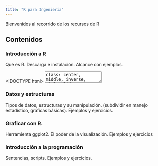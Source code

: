 ```yaml
---
title: "R para Ingeniería"
---
```


Bienvenidos al recorrido de los recursos de R 

## Contenidos {.tabset}

### Introducción a R

Qué es R. Descarga e instalación. Alcance con ejemplos.

<!DOCTYPE html>
<html lang="" xml:lang="">
  <head>
    <title>Introducción al análisis de Datos</title>
    <meta charset="utf-8" />
    <meta name="author" content="Equipo FI-UNLZ" />
    <meta name="date" content="2021-07-09" />
    <script src="libs/header-attrs/header-attrs.js"></script>
    <link href="libs/remark-css/default.css" rel="stylesheet" />
    <link href="libs/remark-css/metropolis.css" rel="stylesheet" />
    <link rel="stylesheet" href="animate.css" type="text/css" />
  </head>
  <body>
    <textarea id="source">
class: center, middle, inverse, title-slide

# Introducción al análisis de Datos
## Conceptos básicos de R
### Equipo FI-UNLZ
### Facultad de Ingeniería - Universidad Nacional de Lomas de Zamora
### 2021-07-09

---

layout: true
background-image: url(http://www.ingenieria.unlz.edu.ar/ingenieria/wp-content/uploads/2012/08/unlzfi.fw_-e1386353630407.png)
background-position: 95% 0% 
background-size: 10%

---
# **Objetivo General y Temas a Desarrollar**

&lt;br&gt;
##Objetivo General del curso:

--
  
  - Conocer y utilizar las herramientas del entorno de desarrollo RStudio para
  la manipulación, visualización e interpretación de datos transformándolos en
  información robusta.

--

##Temario:

--

  - IDE RStudio. Paquetes y Estructuras y tipos de Datos.
   Seteo de directorio y creación de proyectos.
   Estructuras de programación.
   
   
--

  - Manipulación de datos: Importar, organizar, estructurar, analizar. 
  Visualización gráfica. 


--

  - Generación de informes con Rmarkdown, recursos web interactivos y
  aplicaciones.
  
  
--

  - Introducción a la geoestadística y webscraping con R.


---




# **¿Qué es R?**

--
&lt;br&gt;       
    
   - R es un lenguaje de programación y un entorno para el análisis estadístico     y gráfico.
   
--

   - R es parte del sistema GNU y se distribuye bajo la licencia GNU GPL; 
    es decir, es software libre y gratuito.

--

   - Es multiplataforma: está disponible para Windows, Macintosh y GNU/Linux.

--

   - R fue inicialmente creado por R. Ihaka y R.Gentleman de la Universidad de
    Auckland en 1993, pero actualmente, el entorno R es el resultado de la
    colaboración de toda una comunidad de usuarios.
    
--

   - A partir de 1997 el desarrollo del código fuente (o base-R) de R es
    llevado por un grupo de programadores conocido como “The R-core team”.
    
--

   - La página web oficial de R se llama: The R Project for Statistical
    Computing. Allí podrás encontrar toda la información oficial acerca de R.


_.footnote[https://www.uv.es/vcoll/preliminares.html]_
---
# **¿Qué es RStudio?**

&lt;br&gt;

   
    
  - La interfaz de usuario (GUI, Graphical User Interface) de R no
   es muy amigable ni versátil, así que interactuaremos con R a través 
   de RStudio.
   
--

  - RStudio es un programa que nos permitirá interactuar con R de forma
  más amigable, además de facilitar muchas de las tareas de programación y
  análisis de datos en R; es decir, RStudio es una GUI (Graphical User
  Interface)
  
--

  - En términos más técnicos, RStudio es más que una GUI, es un entorno de
  desarrollo integrado para R, en inglés ‘integrated development environment’
  o IDE.
 
 &lt;center&gt;![logo RStudio](https://conceptosclaros.com/wp-content/uploads/2017/06/r-rstudio.jpg)&lt;center&gt;


---


class: inverse, center, middle, animated, slideInRight

# Instalación de R y RStudio

---
##Instrucciones de Descarga e Instalación
&lt;br&gt;

&lt;iframe width="560" height="315" src="https://www.youtube.com/embed/WFbZmlzxjOE" frameborder="0" allow="accelerometer; autoplay; clipboard-write; encrypted-media; gyroscope; picture-in-picture" allowfullscreen&gt;&lt;/iframe&gt;

Link de [descarga de R](https://cran.r-project.org/bin/windows/base/)

Link de [descarga de RStudio](https://rstudio.com/products/rstudio/download/)
---



# Conociendo el entorno


&lt;br&gt; 
&lt;embed src="rstudio-entorno.pdf" width="100%" height="500px" /&gt;




---

class: inverse, center, middle, animated, bounceInDown


# Primeros Pasos


---

# Datos y estructuras básicas
![imagen de muestra](http://www.clasesvirtuales.org/fs_files/user_img/cheatsheet_1.jpg)


---

# Algunos conceptos de este encuentro


&lt;br&gt; 
&lt;embed src="introduccion-a-r.pdf" width="100%" height="500px" /&gt;



---
class: animated, headShake

# Práctica 1


&lt;br&gt; 

![imagen de muestra](https://finde.latercera.com/wp-content/uploads/2020/03/Programador-700x450.jpg)



---




# Hora de Emprender!


&lt;br&gt; 
## Realización de tareas asignadas y desafíos.
&lt;br&gt;

![imagen de muestra](https://th.bing.com/th/id/OIP.L2zXTF_lISS2psJ_Y2UbLgHaE8?pid=Api&amp;rs=1)

Ver las [Tareas Clase 1](./Tareas_interactivas_clase1/Tareas_clase1.html)

---
class: inverse, center, middle, animated, swing


# Muchas Gracias y Hasta el próximo encuentro!
&lt;br&gt;

# Equipo FI-UNLZ



    </textarea>
<style data-target="print-only">@media screen {.remark-slide-container{display:block;}.remark-slide-scaler{box-shadow:none;}}</style>
<script src="https://remarkjs.com/downloads/remark-latest.min.js"></script>
<script>var slideshow = remark.create({
"highlightStyle": "github",
"highlightLines": true,
"countIncrementalSlides": false
});
if (window.HTMLWidgets) slideshow.on('afterShowSlide', function (slide) {
  window.dispatchEvent(new Event('resize'));
});
(function(d) {
  var s = d.createElement("style"), r = d.querySelector(".remark-slide-scaler");
  if (!r) return;
  s.type = "text/css"; s.innerHTML = "@page {size: " + r.style.width + " " + r.style.height +"; }";
  d.head.appendChild(s);
})(document);

(function(d) {
  var el = d.getElementsByClassName("remark-slides-area");
  if (!el) return;
  var slide, slides = slideshow.getSlides(), els = el[0].children;
  for (var i = 1; i < slides.length; i++) {
    slide = slides[i];
    if (slide.properties.continued === "true" || slide.properties.count === "false") {
      els[i - 1].className += ' has-continuation';
    }
  }
  var s = d.createElement("style");
  s.type = "text/css"; s.innerHTML = "@media print { .has-continuation { display: none; } }";
  d.head.appendChild(s);
})(document);
// delete the temporary CSS (for displaying all slides initially) when the user
// starts to view slides
(function() {
  var deleted = false;
  slideshow.on('beforeShowSlide', function(slide) {
    if (deleted) return;
    var sheets = document.styleSheets, node;
    for (var i = 0; i < sheets.length; i++) {
      node = sheets[i].ownerNode;
      if (node.dataset["target"] !== "print-only") continue;
      node.parentNode.removeChild(node);
    }
    deleted = true;
  });
})();
(function() {
  "use strict"
  // Replace <script> tags in slides area to make them executable
  var scripts = document.querySelectorAll(
    '.remark-slides-area .remark-slide-container script'
  );
  if (!scripts.length) return;
  for (var i = 0; i < scripts.length; i++) {
    var s = document.createElement('script');
    var code = document.createTextNode(scripts[i].textContent);
    s.appendChild(code);
    var scriptAttrs = scripts[i].attributes;
    for (var j = 0; j < scriptAttrs.length; j++) {
      s.setAttribute(scriptAttrs[j].name, scriptAttrs[j].value);
    }
    scripts[i].parentElement.replaceChild(s, scripts[i]);
  }
})();
(function() {
  var links = document.getElementsByTagName('a');
  for (var i = 0; i < links.length; i++) {
    if (/^(https?:)?\/\//.test(links[i].getAttribute('href'))) {
      links[i].target = '_blank';
    }
  }
})();
// adds .remark-code-has-line-highlighted class to <pre> parent elements
// of code chunks containing highlighted lines with class .remark-code-line-highlighted
(function(d) {
  const hlines = d.querySelectorAll('.remark-code-line-highlighted');
  const preParents = [];
  const findPreParent = function(line, p = 0) {
    if (p > 1) return null; // traverse up no further than grandparent
    const el = line.parentElement;
    return el.tagName === "PRE" ? el : findPreParent(el, ++p);
  };

  for (let line of hlines) {
    let pre = findPreParent(line);
    if (pre && !preParents.includes(pre)) preParents.push(pre);
  }
  preParents.forEach(p => p.classList.add("remark-code-has-line-highlighted"));
})(document);</script>

<script>
slideshow._releaseMath = function(el) {
  var i, text, code, codes = el.getElementsByTagName('code');
  for (i = 0; i < codes.length;) {
    code = codes[i];
    if (code.parentNode.tagName !== 'PRE' && code.childElementCount === 0) {
      text = code.textContent;
      if (/^\\\((.|\s)+\\\)$/.test(text) || /^\\\[(.|\s)+\\\]$/.test(text) ||
          /^\$\$(.|\s)+\$\$$/.test(text) ||
          /^\\begin\{([^}]+)\}(.|\s)+\\end\{[^}]+\}$/.test(text)) {
        code.outerHTML = code.innerHTML;  // remove <code></code>
        continue;
      }
    }
    i++;
  }
};
slideshow._releaseMath(document);
</script>
<!-- dynamically load mathjax for compatibility with self-contained -->
<script>
(function () {
  var script = document.createElement('script');
  script.type = 'text/javascript';
  script.src  = 'https://mathjax.rstudio.com/latest/MathJax.js?config=TeX-MML-AM_CHTML';
  if (location.protocol !== 'file:' && /^https?:/.test(script.src))
    script.src  = script.src.replace(/^https?:/, '');
  document.getElementsByTagName('head')[0].appendChild(script);
})();
</script>
  </body>
</html>


### Datos y estructuras

Tipos de datos, estructuras y su manipulación. (subdividir en manejo estadístico, gráficas básicas). Ejemplos y ejercicios.

### Graficar con R. 

Herramienta ggplot2. El poder de la visualización. Ejemplos y ejercicios

### Introducción a la programación

Sentencias, scripts. Ejemplos y ejercicios.

